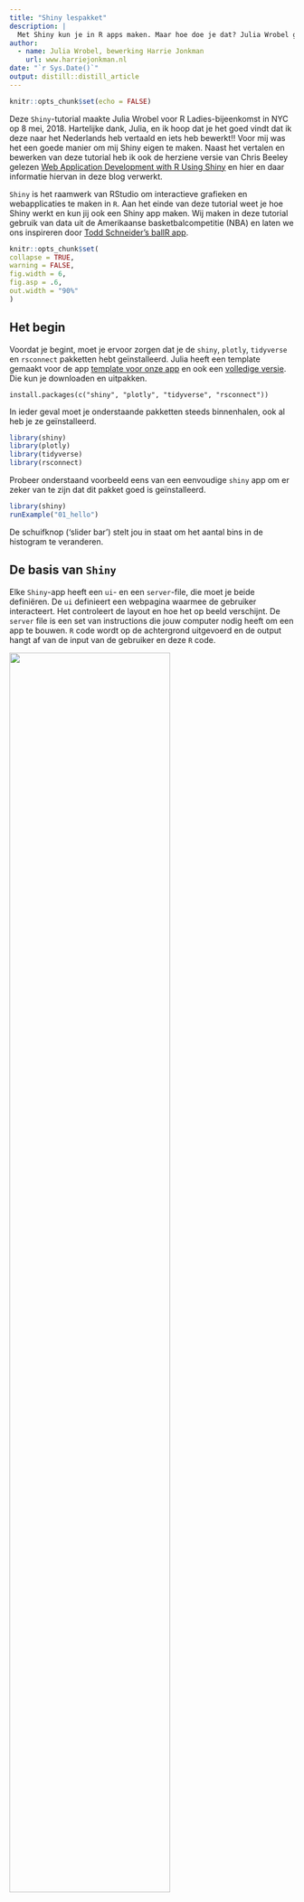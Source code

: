 ```yaml
---
title: "Shiny lespakket"
description: |
  Met Shiny kun je in R apps maken. Maar hoe doe je dat? Julia Wrobel gaf hierop vorig jaar een interessante inleiding die ik hier licht heb bewerkt. 
author:
  - name: Julia Wrobel, bewerking Harrie Jonkman 
    url: www.harriejonkman.nl
date: "`r Sys.Date()`"
output: distill::distill_article
---
```


```r
knitr::opts_chunk$set(echo = FALSE)
```

Deze `Shiny`-tutorial maakte Julia Wrobel voor R Ladies-bijeenkomst in NYC op 8 mei, 2018. Hartelijke dank, Julia, en ik hoop dat je het goed vindt dat ik deze naar het Nederlands heb vertaald en iets heb bewerkt!! Voor mij was het een goede manier om mij Shiny eigen te maken. Naast het vertalen en bewerken van deze tutorial heb ik ook de herziene versie van Chris Beeley gelezen [Web Application Development with R Using Shiny](https://www.packtpub.com/web-development/web-application-development-r-using-shiny-third-edition) en hier en daar informatie hiervan in deze blog verwerkt. 

`Shiny` is het raamwerk van RStudio om interactieve grafieken en webapplicaties te maken in `R`. Aan het einde van deze tutorial weet je hoe Shiny werkt en kun jij ook een Shiny app maken. Wij maken in deze tutorial gebruik van data uit de Amerikaanse basketbalcompetitie (NBA) en laten we ons inspireren door  [Todd Schneider's ballR app](https://github.com/toddwschneider/ballr). 


```r
knitr::opts_chunk$set(
collapse = TRUE,
warning = FALSE,
fig.width = 6,
fig.asp = .6,
out.width = "90%"
)

```


## Het begin

Voordat je begint, moet je ervoor zorgen dat je de `shiny`, `plotly`, `tidyverse` en `rsconnect` pakketten hebt geïnstalleerd. Julia heeft een template gemaakt voor de app [template voor onze app](https://github.com/julia-wrobel/tutorials/blob/master/Downloads/shiny_nba.zip) en ook een [volledige versie](https://github.com/julia-wrobel/tutorials/blob/master/Downloads/shiny_nba_complete.zip). Die kun je downloaden en uitpakken.   

```
install.packages(c("shiny", "plotly", "tidyverse", "rsconnect"))
```

In ieder geval moet je onderstaande pakketten steeds binnenhalen, ook al heb je ze geïnstalleerd. 
```r
library(shiny)
library(plotly)
library(tidyverse)
library(rsconnect)
```


Probeer onderstaand voorbeeld eens van een eenvoudige `shiny` app om er zeker van te zijn dat dit pakket goed is geïnstalleerd. 

```r
library(shiny)
runExample("01_hello")
```


De schuifknop ('slider bar') stelt jou in staat om het aantal bins in de histogram te veranderen.

## De basis van `Shiny` 

Elke `Shiny`-app heeft een `ui`- en een `server`-file, die moet je beide definiëren. De `ui` definieert een webpagina waarmee de gebruiker interacteert. Het controleert de layout en hoe het op beeld verschijnt. De `server` file is een set van instructions die jouw computer nodig heeft om een app te bouwen. `R` code wordt op de achtergrond uitgevoerd en de output hangt af van de input van de gebruiker en deze `R` code.

<body>
<img src="H:/JuliaWrobel/tutorials-master/images/what_is_shiny.png" style="width:75%">
<p><cite>Beeld uit</cite> https://deanattali.com/blog/building-shiny-apps-tutorial/</p>
</body>

### Het raamwerk van `Shiny`

Alle `Shiny` apps hebben eenzelfde overall-structuur. `fluidPage()` controlleert de paginalayout voor de `ui`. De `server` is een functie met de argumenten `input` en `output`.

```r
library(shiny)
ui <- fluidPage()
server <- function(input, output) {}
shinyApp(ui = ui, server = server)
```

Deze template zelf is een minimale Shiny app. Probeer de code eens te runnen. Kopieer deze template in een nieuwe file die je `app.R` noemt en bewaar het in een nieuwe folder. Nadat je de file hebt opgeslagen, zie je een _Run App_ knop bovenaan, dat herkent RStudio R Studio als een Shiny app.

<img src="H:/JuliaWrobel/tutorials-master/images/empty_app.png" style="width:100%">

Er zijn twee manieren om een Shiny app te maken:

1. Plaats zowel de UI als de server code in één file die je `app.R` noemt en dat is het makkelijkste voor eenvoudige apps. Als je een enkele file gebruikt, **moet** je de file `app.R` noemen om de app te runnen.
1. Creëer aparte `ui.R` en `server.R` files en dat is meer geschikt voor complexere apps. Deze moeten `ui.R` en `server.R` worden genoemd. De NBA app die we gaan maken, gebruikt deze benadering.

Je kunt beide benaderingen rechtstreeks van R Studio halen:

<img src="H:/JuliaWrobel/tutorials-master/images/initiate_app1.png" style="width:80%">

Selecteer **Shiny Web App...** en het volgende komt naar boven:

<img src="H:/JuliaWrobel/tutorials-master/images/initiate_app2.png" style="width:80%">

Selecteer **Multiple File** om een app te genereren met aparte `ui.R` en `server.R` files. De gegenereerde app zal worden opgeslagen in een aparte folder op het bureaublad die "new_app" heet. Om deze app te draaien kun je het volgende doen:

1. Open de `server.R` of `ui.R` file en klik op de Run App knop.
1. Enter `shiny::runApp("~/Desktop/new_app/")` in jouw R-console

De **input** en **output** argumenten voor de server-functie zijn eigenlijk als 'lists' van objecten gedefinieerd in de UI. Deze opties voor input en voor output en de code in de server-file worden renderstatements genoemd. Dit zijn de belangrijkste onderdelen van de meeste Shiny apps en worden hieronder gedefinieerd.

### Input options 

Input opties gaan (meestal) in het `ui.R` bestand. Input wordt gedefinieerd door middel van  functies, die [widgets](https://shiny.rstudio.com/tutorial/written-tutorial/lesson3/) worden genoemd. Dit zijn tekstelementen waarmee een gebruiker kan interacteren, zoals schuifbalken of knoppen. Hieronder staan drie widget-opties en de code die gebruikt wordt om ze te genereren.

<img src="H:/JuliaWrobel/tutorials-master/images/widgets3.png" style="width:100%">

Alle input functies hebben een `inputId` en een `label` als de eerste twee argumenten. De `inputId` is een string die aan de server-kant zal worden gebruikt om toegang te krijgen tot de waarde van de input van de gebruiker. Bijvoorbeeld, als `inputId = "slider_widget"` dan zal de server de `input$slider_widget` gebruiken voor zijn waarde.`label` is de titel van de widget die in the UI wordt getoond.

De `hr()`, `br()` en `h2()` in de voorbeeldcode hierboven zijn 'wrappers' voor de html-tags `<hr>` `<br>` en `<h2>`. Er is een hele serie van [prachtige html wrapperfuncties](https://shiny.rstudio.com/articles/tag-glossary.html)om jou te ondersteunen de interfact aan te passen.


### Output opties 

Output opties gaan (ook gebruikelijk) in de `ui.R` file. Zij definiëren zaken als grafieken en tabellen en geven Shiny aanwijzingen waar ze deze items in de UI moeten plaatsen. Voorbeelden zijn bijvoorbeeld `plotOutput()`, `textOutput()`, `tableOutput()`.

**Tip om fouten op te sporen**: Wees er zeker van dat je een komma hebt geplaatst tussen elke input en output oproep! Komma's zijn nodig tussen elementen van de UI maar niet van de server, die veel meer als een reguliere `R` code werkt.

### render* oproepen

Render oproepen worden in de `server.R` file gezet. Zij halen de input weg van de widgets en bouwen reactieve output richting UI. Voorbeelden zijn `renderTable()` om tabellen te maken, `renderText()` voor tekst, and `renderPlot()` voor bepaalde plots. 

Input, output en render oproepen zijn de simpelste voorbeelden van het paradigma **reactief programmeren** dat Shiny gebruikt. Op het reactieve element gaan we later in meer detail in.
 

## Data van NBA Schoten

Haal de [shiny_nba](Downloads/shiny_nba.zip)-folder binnen en pak deze uit. Onderzoek wat er in de folder zit:

* **een R project dat `shiny_nba.Rproj` heet**
* **de `nba_shots.RData` met data van schoten van LeBron James, Kevin Durant, Russell Westbrook, Stephen Curry en Carmelo Anthony**
* **een `helper.R` file met extra `R` code voor ons app gebruik**
* a `ui.R` file
* a `server.R` file

### R project

Dubbel klik op [shiny_nba.Rproj](https://support.rstudio.com/hc/en-us/articles/200526207-Using-Projects) om RStudio te openen. Dit stelt automatisch je werkmap in op de `shiny_nba` map. Dit maakt het makkelijker de gegevens te laden en de bron van de helpfuncties te vinden. Dit is een van de vele redenen waarom ik altijd R-projecten gebruik als onderdeel van mijn workflow.

### The data

De `nba_shots` gegevens bevatten 81.383 basketbalschoten genomen van vijf sterren uit de NBA00. 

```r
library(tidyverse)
load("H:/JuliaWrobel/tutorials-master/nba_shots.RData")

nba_shots %>% 
  group_by(player_name) %>%
  summarize(n())
  
```

De gegevens hebben `r ncol(nba_shots)` variabelen, met informatie o.a. over schotafstand, nauwkeurigheid, seizoen en locatie op het veld.


### Helper file

De `helper.R` code is afgeleid van [Todd Schneider's ballR app](https://github.com/toddwschneider/ballr). Hoewel de code er ingewikkeld uitziet, wordt hij alleen gebruikt om de lijnen van een basketbalveld te trekken. Het lege basketbalveld (hieronder) is een ggplot object waar je andere ggplot lagen op kunt plaatsen.


```r
source("H:/JuliaWrobel/tutorials-master/helpers.R")

gg_court = make_court()
gg_court
```

Deze code is opgeslagen in een apart bestand om de code binnen de Shiny app leesbaarder te maken en omdat dit deel van de code niet verandert met de input van de gebruiker. Het hoeft echter niet als een apart bestand te worden opgenomen - alle code kan in plaats daarvan in het `server.R` bestand worden geplaatst. Waar statische code als deze te plaatsen, is een keuze die je moet maken bij het bouwen van een Shiny-app.

### Plot van het basketbalveld

Laten we vervolgens een plot toevoegen. We gaan de locaties van de schotpogingen van de geselecteerde NBA-ster in een bepaald seizoen in kaart brengen, zoals die van LeBron James in zijn eerste seizoen 2003-2004 (zie hieronder).


```r
player_data = filter(nba_shots, player_name == "LeBron James", season == "2003-04")

gg_court + geom_point(data = player_data, alpha = 0.75, size = 2.5,
                          aes(loc_x, loc_y, color = shot_made_flag)) +
  scale_color_manual("", values = c(made = "blue", missed = "orange"))
```

### Plotly

Sommige van de plots voor onze app gebruiken Plotly, dat is een kader voor het maken van interactieve grafieken die een verscheidenheid aan implementaties heeft, waaronder de `plotly` bibliotheek in `R` (zie ook vorige blog). Plotly heeft een aantal aardige voordelen:


* Hoogwaardige plots gemaakt met een paar regels code;
* Omdat de interactiviteit (in tegenstelling tot Shiny) geen server nodig heeft, kunnen plots in R Markdown documenten geplaatst worden die op GitHub gehost worden (zoals deze tutorial)!;
* Compatibel met Shiny framework, wat extra interactiviteit mogelijk maakt.


```r
library(plotly)

plot_ly(data = nba_shots, y = ~shot_distance, color = ~player_name, type = "box") %>% 
  layout(legend = list(x = 0.2, y = 1.0))
```

**Let op**. Er is ook een Plotly wrapper, `ggplotly`, voor ggplot2-objecten. De onderstaande code maakt een box plot met behulp van `ggplot()` en vertaalt deze vervolgens naar Plotly. Dit kan handig zijn om snel plots te kunnen maken als je de Plotly functionaliteit wilt en je  meer gewend bent aan de ggplot2-syntax. Uit eigen ervaring weet ik dat de functie `plot_ly()` beter werkt dan de functie `ggplotly()`, dus ik zou meestal aanraden om de functie `plot_ly` te gebruiken of gewoon bij `ggplot()` te blijven als je de extra interactiviteit niet nodig hebt. Ik gebruik `ggplotly()` om snel uitschieters te identificeren bij het uitvoeren van verkennende analyses op een nieuwe dataset.


```r
nba_boxplot = nba_shots %>%
  filter(shot_made_flag == "made") %>%
  ggplot(aes(player_name, shot_distance, fill = player_name)) + geom_boxplot() +
  theme(legend.position = "none")

ggplotly(nba_boxplot)
```

Dit keer heb ik ook de gemiste schoten eruit gefilterd omdat ik benieuwd was hoeveel van de schoten van ver weg  daadwerkelijk zijn gemaakt. Steph Curry plaatst gemiddeld de meeste afstandsschoten (blijkt een van zijn handelsmerken) - maar de uitschieters zijn van  LeBron!


<iframe width="560" height="315" src="https://www.youtube.com/embed/3ZYlgtBlBLE" frameborder="0" allow="autoplay; encrypted-media" allowfullscreen></iframe>

In 2007 maakte LeBron een schot van meer dan 25 meter in een wedstrijd tegen de Celtics, toen de zoemer het einde van het 3de kwartaal aangaf.


## NBA Schoten App

Ik verwijs naar wat er in de 'shiny_nba' map staat. De `ui.R` en `server.R` bestanden definiëren de eigenlijke Shiny app.

* **een`ui.R` file**
* **een`server.R` file**
* een R project dat `shiny_nba.Rproj` heet
* de `nba_shots.RData` data
* een `helper.R` file 

Start de app door de `shiny_nba.Rproj` te openen en vervolgens `runApp()` in je console te typen of het `ui.R` of `server.R` bestand te openen en te klikken op de Run App knop. Je zou een eenvoudige app moeten zien met alleen de titel "NBA Schotpogingen", omdat de code voor widgets en plots zijn uitgezet.  

### Layout van de zijkant

De app heeft een grijs vakje aan de linkerkant, genaamd de zijbalk, waar we widgets zullen plaatsen. De witte ruimte aan de rechterkant wordt het hoofdpaneel genoemd, en hier plaatsen we de figuren. Dit ontwerp heet `sidebarLayout()`. [Er zijn ook veel meer flexibele indelingen mogelijk] (https://shiny.rstudio.com/articles/layout-guide.html), maar die zullen we hier niet behandelen. Haal het commentaar uit de volgende regel in de `ui.R` om onze eerste widget toe te voegen, een uitklapmenu waarmee de gebruiker een basketbalspeler kan selecteren.


```r
## uncomment in ui.R
selectInput("player_choice", label = h3("Select player"),
            choices = players, selected = "LeBron James") #, # uncomment comma to add another widget
```

We willen ook een widget waarmee de gebruiker een bepaald speelseizoen voor een bepaalde speler kan selecteren. **Maar dat vereist de mogelijke keuze van de seizoenen afhankelijk van de `player_choice` input** Door een `uiOutput()` statement in `ui.R` en een `renderUI()` statement in `server.R` toe te voegen, kunnen we de UI opties aanpassen aan de input van de gebruiker. Verwijder het commentaar van de volgende code in je app.



```r
## uncomment in ui.R
uiOutput("season_choice") #,

## uncomment in server.R
output$season_choice <- renderUI({
  seasons = nba_shots %>% filter(player_name == input$player_choice) %>%
    distinct(season) %>% pull()
  
  selectizeInput("season_choice", label = "Select season", choices = seasons,
                selected = seasons[1], multiple = TRUE)
  })
```

Krijg je ook een fout die er zo uitziet? 

```ERROR: Error sourcing /Users/juliawrobel/Downloads/shiny_nba/ui.R```

Zorg ervoor dat u het `,` tussen de invoeroproepen in het `ui.R` bestand uitschakelt.


<br>
Tot slot voegen we een radioknop-widget toe waarmee de gebruiker kan filteren op gemaakte of gemiste schoten:

```r
## uncomment in ui.R
radioButtons("shots_made", label = h3("Shot status"), choices = list("all", "made", "missed"))
```

Je moet niet de volgende widget in jouw zijbalk zien: 

<img src="H:/JuliaWrobel/tutorials-master/images/sidebar_widgets.png" style="width:70%">

**Oefening: voeg een andere widget toe aan jouw UI.**


### Plot van het speelveld

Laten we de plot toevoegen die de ruimtelijke verdeling van de schoten op het veld laat zien. We hebben een `plotOutput` verklaring nodig in het `ui.R` bestand om Shiny te vertellen waar de plot moet verschijnen in de lay-out van de app, en een `renderPlot` verklaring in de `server.R` bestand dat de plot construeert.

```r
## uncomment in ui.R
plotOutput("court_shots") #, uncomment comma when adding next plot

## uncomment in server.R
  output$court_shots <- renderPlot({
    # subset data by selected player and season(s)
    player_data = filter(nba_shots, player_name == input$player_choice,
                         season %in% input$season_choice)

    # create plot
    gg_court + geom_point(data = player_data, alpha = 0.75, size = 2.5,
                          aes(loc_x, loc_y, color = shot_made_flag, shape = season)) +
      scale_color_manual("", values = c(made = "blue", missed = "orange"))
  })
```

**Tip om fouten op te sporen **: als de niet-Shiny-versie van je plot al niet werkt, zal je Shiny-versie ook niet werken! Zorg ervoor dat je je code test voordat je hem in het Shiny-raamwerk plaatst.


Alles van de servercode dat verandert op basis van gebruikersinput, komt binnen de `renderPlot` verklaring te staan. We laten de plot veranderen op basis van de keuzes van de speler of het seizoen, die zijn opgeslagen in `input$player_choice` en `input$season_choice`.


**Oefening: probeer de app zo te bewerken dat de plot van de schoten ook verandert op basis van de radio button input.**

### Plotly en Shiny

Om Plotly-plots toe te voegen aan Shiny apps moet je de functies `plotlyOutput()` en `renderPlotly()` gebruiken in plaats van `plotOutput()` en `renderPlot()`. Voeg de Plotly boxplot van de schietafstanden toe aan de `shiny_nba` app door de onderstaande code uit te schakelen. We staan de gebruiker toe om te filteren op het feit of er schoten zijn gemaakt of gemist door de `input$shots_made` UI input van de `radioButtons` widget te openen.


```r
## uncomment in ui.R
plotlyOutput("shot_distances")

## uncomment in server.R
output$shot_distances <- renderPlotly({
  nba_shots %>%
    filter(if(input$shots_made != 'all')  (shot_made_flag == input$shots_made) else TRUE) %>%
    plot_ly(y = ~shot_distance, color = ~player_name, type = "box") %>%
    layout(showlegend = FALSE)
  })
```

Zorg ervoor dat de `,` tussen de output calls in het `ui.R` bestand uit te schakelen. Er zijn geen komma's nodig tussen de codeblokken in het serverbestand.


De [Plotly Shiny gallery](https://plot.ly/r/shiny-gallery/) bevat nog veel meer voorbeelden van wat er mogelijk is als Plotly en Shiny samen gebruikt worden. 


## Hipper worden

Nu heb je een coole Shiny app! Ik heb een uitgebreide versie van de app shiny_nba app toegevoegd om meer dingen te laten zien die Shiny kan doen. Download het [hier](Downloads/shiny_nba_complete.zip), open dan de `shiny_nba_complete.Rproj` en start de app. De app heeft een paar updates:


* Reactieve uitdrukkingen in de `server.R` voor efficiëntere code
* Tabbladindeling, met één plot op elk tabblad
* Nieuwe plots op de derde en vierde tabbladen
* Muisgestuurde gekoppelde gebeurtenissen op het vierde tabblad

### Reactiviteit

[Shiny gebruikt reactief programmeren](https://shiny.rstudio.com/articles/reactivity-overview.html), wat het mogelijk maakt om de uitvoer bij te werken op basis van de input van de gebruiker. Er zijn drie soorten reactieve objecten in het reactieve programmeerparadigma van Shiny: reactieve bronnen, reactieve geleiders en reactieve eindpunten. 

<img src="H:/JuliaWrobel/tutorials-master/images/reactive_objects.png" style="width:75%">

In wat we tot nu toe hebben gedaan, zijn `input$` statements de reactieve bronnen en `output$` statements zijn de reactieve eindpunten. We hebben geen reactieve geleiders gebruikt. Uit onze eenvoudige `shiny_nba` app:

<img src="H:/JuliaWrobel/tutorials-master/images/simple_reactivity.png" style="width:50%">

Echter, soms vereisen Shiny-apps een langzame berekening, en als één bron meerdere eindpunten heeft, dan zullen deze berekeningen meerdere keren moeten worden gedaan. Reactieve geleiders kunnen dit versnellen. [Reactieve expressies](https://shiny.rstudio.com/tutorial/written-tutorial/lesson6/) zijn een implementatie van reactieve geleiders die een `input$` waarde krijgen, een operatie doen en _cache_ de resultaten. De code `our_expression = reactive({})` creëert een reactieve uitdrukking genaamd `our_expression`. Aangezien reactieve expressies eigenlijk functies zijn, roepen we de reactieve expressie op door het tussen haakjes te plaatsen: `our_expression()`.



De hippe `shiny_nba_complete` app gebruikt een reactieve uitdrukking om een dataset op te slaan die gefilterd is op de huidige waarde van `input$player_name`. In de onderstaande code, van `server.R` van deze app, wordt een dataframe genaamd `player_data` gedefinieerd met behulp van een reactieve uitdrukking en vervolgens benaderd door het reactieve eindpunt `output$court_shots` door `player_data()` op te roepen.


```r
  # subset data by selected player using reactive expression
  player_data = reactive({
    filter(nba_shots, player_name == input$player_choice)
  })
  
  # create court_shots plot
  output$court_shots <- renderPlot({
    gg_court + geom_point(data = filter(player_data(), season %in% input$season_choice),
                          alpha = 0.75, size = 2.5,
                          aes(loc_x, loc_y, color = shot_made_flag, shape = season)) +
      scale_color_manual("", values = c(made = "blue", missed = "orange"))
  })
  
  # create court_position plot
   output$court_position <- renderPlot({
    # subset data by selected player and season(s)
    nba_subset = player_data() %>%
```


Omdat zowel `output$court_shots` als `output$court_position` deze gegevens gebruiken, besparen we ons het doen van de berekening twee keer. Het reactieve diagram hiervoor is:
 
<img src="H:/JuliaWrobel/tutorials-master/images/reactive_expression.png" style="width:50%"> 

### Gekoppelde gebeurtenissen

Wanneer u Plotly en Shiny samen gebruikt, kunt u gekoppelde muisgebeurtenissen gebruiken om nieuwe, door de gebruiker gestuurde plots te creëren. Met [Gekoppelde gebeurtenissen] (https://plot.ly/r/shiny-coupled-events/) kunt u bijvoorbeeld punten op een plot aanklikken of selecteren en informatie op basis van die klikken of selecties in een ander plot laten verschijnen. Het tabblad "Resterende tijd" van de volledige app maakt gebruik van gekoppelde gebeurtenissen - in het bovenste diagram kan de gebruiker datapunten selecteren en de subset van foto's die overeenkomt met de selectie van de gebruiker zal op het onderstaande diagram verschijnen.

<img src="H:/JuliaWrobel/tutorials-master/images/coupled_event.png" style="width:85%"> 

Alle code die nodig is om gekoppelde gebeurtenissen toe te voegen aan een set van plots, gaat in het `server.R` bestand. Voor onze gekoppelde gebeurtenis wordt de eerste plot gemaakt met behulp van Plotly. De hieronder aangegeven delen van de code zijn nodig om de koppeling van de muisgebeurtenis voor dit plot aan te zetten. In de app is de code voor dit plot veel langer, maar de rest van de code is alleen voor de esthetiek en heeft niets te maken met koppeling.

<img src="H:/JuliaWrobel/tutorials-master/images/coupled_code.png" style="width:85%"> 

De `source = "time_plot"` geeft uw gekoppelde gebeurtenis een id (wat handig is als u meerdere plots wilt koppelen), en `key = ~shot_id` identificeert een variabele in de dataset die u kunt gebruiken om toegang te krijgen tot de gegevens.

De tweede plot wordt gemaakt met behulp van ggplot2, maar alleen gegevens die de gebruiker selecteert op de plot hierboven zullen in deze plot verschijnen.

<img src="H:/JuliaWrobel/tutorials-master/images/coupled_plot2.png" style="width:85%"> 

We hebben toegang tot de geselecteerde gegevens met behulp van `"plotly_selected"`. Vervolgens stellen we de `nba_shots` gegevens in op basis van de selectie van de gebruiker.

Om toegang te krijgen tot de hover of klik op de gegevens gebruikt u respectievelijk `"plotly_hover"` of `"plotly_click"`. 


### Inzet van uw app

We lieten onze app al lokaal draaien, maar het hosten van de app in het openbaar kan lastiger zijn. U kunt het niet alleen op GitHub hosten zoals  een [R Markdown of blogdown website] (http://www.emilyzabor.com/tutorials/rmarkdown_websites_tutorial.html) omdat `R` op de achtergrond moet lopen. Echter, u kunt Shiny apps openbaar hosten op Shinyapps.io.

Het `rsconnect` pakket zorgt ervoor dat Shiny apps draaien op shinyapps.io. Laad dit pakket en maak je eigen account aan bij [shinyapps.io] (https://www.shinyapps.io/). Zodra u een shinyapps.io account heeft aangemaakt en het `rsconnect` pakket heeft geconfigureerd met uw account ([volg deze instructies](https://shiny.rstudio.com/articles/shinyapps.html), u hoeft het maar één keer te doen en u bent u klaar om uw app te hosten. Het enige wat u hoeft te doen is naar de map te navigeren waar uw app zich bevindt (zo eenvoudig als u een R-project gebruikt!) en de volgende code te draaien:


```r
library(rsconnect)
deployApp()
```

<img src="H:/JuliaWrobel/tutorials-master/images/deploy.png" style="width:85%"> 

Gefeliciteerd, u heeft uw Shiny app gepubliceerd! De app van Julia Wrober wordt [hier](https://julia-wrobel.shinyapps.io/shiny_nba_complete/) gehost.

Een paar andere dingen over het gebruik:


* Je kunt wijzigingen in je app aanbrengen en vervolgens `deployApp()` opnieuw uitvoeren. Het zou na de eerste keer sneller moeten zijn.
* Tenzij je een speciale, niet-gratis account hebt, kun je maar één publieke Shiny app tegelijk hosten.
* Je kunt problemen met het inzetten van Shiny apps krijgen wanneer datasets niet in dezelfde map staan als de `ui.R` en `server.R` bestanden. Dit is de reden waarom de `nba_shots.RData` in dezelfde map als de andere bestanden staan.




## Aanvullende bronnen

* [Embedding Shiny in Rmarkdown documents](https://rmarkdown.rstudio.com/authoring_shiny.html)
* ["Case Studies in Shiny": Dean Attali's short course at DataCamp](https://www.datacamp.com/courses/building-web-applications-in-r-with-shiny-case-studies)
* [Gallery of user-submitted Shiny apps](http://www.showmeshiny.com/)
* [Shiny cheatsheet](http://shiny.rstudio.com/images/shiny-cheatsheet.pdf)
* [Eliminate warnings produced by Plotly with Shiny](https://github.com/ropensci/plotly/issues/985)
* [Great blog post on Shiny's reactivity](https://shinydata.wordpress.com/2015/02/02/a-few-things-i-learned-about-shiny-and-reactive-programming/)
